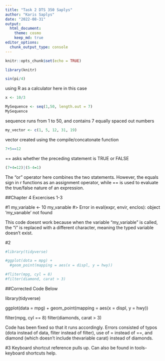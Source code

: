 ```yaml
---
title: "Task 2 DTS 350 Saplys"
author: "Karis Saplys"
date: "2022-08-31"
output: 
  html_document:
    theme: cosmo
    keep_md: true
editor_options: 
  chunk_output_type: console
---
```


```r
knitr::opts_chunk$set(echo = TRUE)
```

```r
library(knitr)
```

```r
sin(pi/4)
```

using R as a calculator here in this case

```r
x <- 10/3

```


```r
MySequence <- seq(1,50, length.out = 7)
MySequence
```

sequence runs from 1 to 50, and contains 7 equally spaced out numbers

```r
my_vector <- c(1, 5, 12, 31, 19)
```

vector created using the compile/concatonate function

```r
7+5==12
```

== asks whether the preceding statement is TRUE or FALSE

```r
(7+4=12)|(5-4=1)
```

The "or" operator here combines the two statements. However, the equals sign in r functions as an assignment operator, while == is used to evaluate the true/false nature of an expression.

##Chapter 4 Excercises 1-3

#1
my_variable <- 10
my_varıable
#> Error in eval(expr, envir, enclos): object 'my_varıable' not found

This code doesnt work because when the variable "my_variable" is called, the "i" is replaced with a different character, meaning the typed variable doesn't exist.

#2
```r
#library(tidyverse)

#ggplot(dota = mpg) + 
  #geom_point(mapping = aes(x = displ, y = hwy))

#fliter(mpg, cyl = 8)
#filter(diamond, carat > 3)
```
##Corrected Code Below

library(tidyverse)

ggplot(data = mpg) + 
  geom_point(mapping = aes(x = displ, y = hwy))

filter(mpg, cyl == 8)
filter(diamonds, carat > 3)

Code has been fixed so that it runs accordingly. Errors consisted of typos (dota instead of data, fliter instead of filter), use of = instead of ==, and diamond (which doesn't include thevariable carat) instead of diamonds.

#3
Keyboard shortcut reference pulls up. Can also be found in tools-keyboard shortcuts help.
